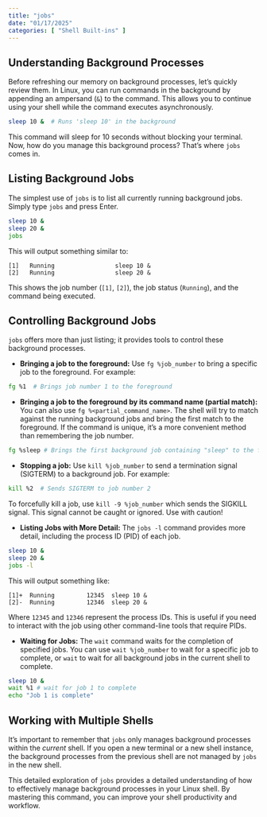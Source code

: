 ```yaml
---
title: "jobs"
date: "01/17/2025"
categories: [ "Shell Built-ins" ]
---
```

## Understanding Background Processes

Before refreshing our memory on background processes, let's quickly review them. In Linux, you can run commands in the background by appending an ampersand (`&`) to the command. This allows you to continue using your shell while the command executes asynchronously.

```bash
sleep 10 &  # Runs 'sleep 10' in the background
```

This command will sleep for 10 seconds without blocking your terminal. Now, how do you manage this background process? That's where `jobs` comes in.


## Listing Background Jobs

The simplest use of `jobs` is to list all currently running background jobs.  Simply type `jobs` and press Enter.

```bash
sleep 10 &
sleep 20 &
jobs
```

This will output something similar to:

```
[1]   Running                 sleep 10 &
[2]   Running                 sleep 20 &
```

This shows the job number (`[1]`, `[2]`), the job status (`Running`), and the command being executed.


## Controlling Background Jobs

`jobs` offers more than just listing; it provides tools to control these background processes.

* **Bringing a job to the foreground:** Use `fg %job_number` to bring a specific job to the foreground.  For example:

```bash
fg %1  # Brings job number 1 to the foreground
```

* **Bringing a job to the foreground by its command name (partial match):**  You can also use `fg %<partial_command_name>`. The shell will try to match against the running background jobs and bring the first match to the foreground.  If the command is unique, it's a more convenient method than remembering the job number.

```bash
fg %sleep # Brings the first background job containing "sleep" to the foreground
```

* **Stopping a job:** Use `kill %job_number` to send a termination signal (SIGTERM) to a background job. For example:


```bash
kill %2  # Sends SIGTERM to job number 2
```

To forcefully kill a job, use `kill -9 %job_number` which sends the SIGKILL signal. This signal cannot be caught or ignored. Use with caution!


* **Listing Jobs with More Detail:**  The `jobs -l` command provides more detail, including the process ID (PID) of each job.


```bash
sleep 10 &
sleep 20 &
jobs -l
```

This will output something like:

```
[1]+  Running         12345  sleep 10 &
[2]-  Running         12346  sleep 20 &
```
Where `12345` and `12346` represent the process IDs.  This is useful if you need to interact with the job using other command-line tools that require PIDs.

* **Waiting for Jobs:** The `wait` command waits for the completion of specified jobs.  You can use `wait %job_number` to wait for a specific job to complete, or `wait` to wait for all background jobs in the current shell to complete.

```bash
sleep 10 &
wait %1 # wait for job 1 to complete
echo "Job 1 is complete"
```

##  Working with Multiple Shells

It's important to remember that `jobs` only manages background processes within the *current* shell. If you open a new terminal or a new shell instance, the background processes from the previous shell are not managed by `jobs` in the new shell.


This detailed exploration of `jobs` provides a detailed understanding of how to effectively manage background processes in your Linux shell. By mastering this command, you can improve your shell productivity and workflow.

